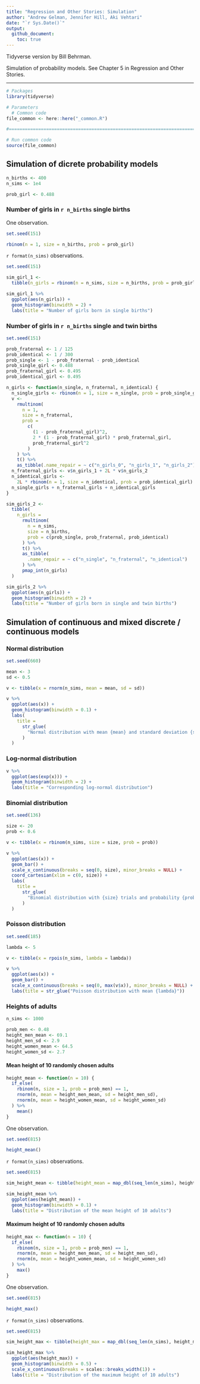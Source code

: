 ```yaml
---
title: "Regression and Other Stories: Simulation"
author: "Andrew Gelman, Jennifer Hill, Aki Vehtari"
date: "`r Sys.Date()`"
output:
  github_document:
    toc: true
---
```

Tidyverse version by Bill Behrman.

Simulation of probability models. See Chapter 5 in
Regression and Other Stories.

-------------

```r
# Packages
library(tidyverse)

# Parameters
  # Common code
file_common <- here::here("_common.R")

#===============================================================================

# Run common code
source(file_common)
```

## Simulation of dicrete probability models

```r
n_births <- 400
n_sims <- 1e4

prob_girl <- 0.488
```

### Number of girls in `r n_births` single births

One observation.

```r
set.seed(151)

rbinom(n = 1, size = n_births, prob = prob_girl)
```

`r format(n_sims)` observations.

```r
set.seed(151)

sim_girl_1 <- 
  tibble(n_girls = rbinom(n = n_sims, size = n_births, prob = prob_girl))
```

```r
sim_girl_1 %>% 
  ggplot(aes(n_girls)) +
  geom_histogram(binwidth = 2) +
  labs(title = "Number of girls born in single births")
```

### Number of girls in `r n_births` single and twin births

```r
set.seed(151)

prob_fraternal <- 1 / 125
prob_identical <- 1 / 300
prob_single <- 1 - prob_fraternal - prob_identical
prob_single_girl <- 0.488
prob_fraternal_girl <- 0.495
prob_identical_girl <- 0.495

n_girls <- function(n_single, n_fraternal, n_identical) {
  n_single_girls <- rbinom(n = 1, size = n_single, prob = prob_single_girl)
  v <- 
    rmultinom(
      n = 1,
      size = n_fraternal,
      prob = 
        c(
          (1 - prob_fraternal_girl)^2,
          2 * (1 - prob_fraternal_girl) * prob_fraternal_girl,
          prob_fraternal_girl^2
        )
    ) %>% 
    t() %>% 
    as_tibble(.name_repair = ~ c("n_girls_0", "n_girls_1", "n_girls_2"))
  n_fraternal_girls <- v$n_girls_1 + 2L * v$n_girls_2
  n_identical_girls <- 
    2L * rbinom(n = 1, size = n_identical, prob = prob_identical_girl)
  n_single_girls + n_fraternal_girls + n_identical_girls
}

sim_girls_2 <- 
  tibble(
    n_girls =
      rmultinom(
        n = n_sims,
        size = n_births,
        prob = c(prob_single, prob_fraternal, prob_identical)
      ) %>% 
      t() %>% 
      as_tibble(
        .name_repair = ~ c("n_single", "n_fraternal", "n_identical")
      ) %>% 
      pmap_int(n_girls)
  )
```

```r
sim_girls_2 %>% 
  ggplot(aes(n_girls)) +
  geom_histogram(binwidth = 2) +
  labs(title = "Number of girls born in single and twin births")
```

## Simulation of continuous and mixed discrete / continuous models

### Normal distribution

```r
set.seed(660)

mean <- 3
sd <- 0.5

v <- tibble(x = rnorm(n_sims, mean = mean, sd = sd))

v %>% 
  ggplot(aes(x)) +
  geom_histogram(binwidth = 0.1) +
  labs(
    title =
      str_glue(
        "Normal distribution with mean {mean} and standard deviation {sd}"
      )
  )
```

### Log-normal distribution

```r
v %>% 
  ggplot(aes(exp(x))) +
  geom_histogram(binwidth = 2) +
  labs(title = "Corresponding log-normal distribution")
```

### Binomial distribution

```r
set.seed(136)

size <- 20
prob <- 0.6

v <- tibble(x = rbinom(n_sims, size = size, prob = prob))

v %>% 
  ggplot(aes(x)) + 
  geom_bar() +
  scale_x_continuous(breaks = seq(0, size), minor_breaks = NULL) +
  coord_cartesian(xlim = c(0, size)) +
  labs(
    title =
      str_glue(
        "Binomial distribution with {size} trials and probability {prob}"
      )
  )
```

### Poisson distribution

```r
set.seed(185)

lambda <- 5

v <- tibble(x = rpois(n_sims, lambda = lambda))

v %>% 
  ggplot(aes(x)) +
  geom_bar() +
  scale_x_continuous(breaks = seq(0, max(v$x)), minor_breaks = NULL) +
  labs(title = str_glue("Poisson distribution with mean {lambda}"))
```

### Heights of adults

```r
n_sims <- 1000

prob_men <- 0.48
height_men_mean <- 69.1
height_men_sd <- 2.9
height_women_mean <- 64.5
height_women_sd <- 2.7
```


#### Mean height of 10 randomly chosen adults

```r
height_mean <- function(n = 10) {
  if_else(
    rbinom(n, size = 1, prob = prob_men) == 1,
    rnorm(n, mean = height_men_mean, sd = height_men_sd),
    rnorm(n, mean = height_women_mean, sd = height_women_sd)
  ) %>% 
    mean()
}
```

One observation.

```r
set.seed(815)

height_mean()
```

`r format(n_sims)` observations.

```r
set.seed(815)

sim_height_mean <- tibble(height_mean = map_dbl(seq_len(n_sims), height_mean))
```

```r
sim_height_mean %>%
  ggplot(aes(height_mean)) +
  geom_histogram(binwidth = 0.1) +
  labs(title = "Distribution of the mean height of 10 adults")
```

#### Maximum height of 10 randomly chosen adults

```r
height_max <- function(n = 10) {
  if_else(
    rbinom(n, size = 1, prob = prob_men) == 1,
    rnorm(n, mean = height_men_mean, sd = height_men_sd),
    rnorm(n, mean = height_women_mean, sd = height_women_sd)
  ) %>% 
    max()
}
```

One observation.

```r
set.seed(815)

height_max()
```

`r format(n_sims)` observations.

```r
set.seed(815)

sim_height_max <- tibble(height_max = map_dbl(seq_len(n_sims), height_max))
```

```r
sim_height_max %>%
  ggplot(aes(height_max)) +
  geom_histogram(binwidth = 0.5) +
  scale_x_continuous(breaks = scales::breaks_width(1)) +
  labs(title = "Distribution of the maximum height of 10 adults")
```

